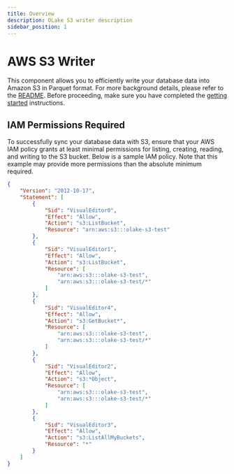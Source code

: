 ```yaml
---
title: Overview
description: OLake S3 writer description
sidebar_position: 1
---
```


# AWS S3 Writer

This component allows you to efficiently write your database data into Amazon S3 in Parquet format. For more background details, please refer to the [README](https://github.com/datazip-inc/olake/blob/master/README.md). Before proceeding, make sure you have completed the [getting started](../../getting-started/overview) instructions.


## IAM Permissions Required

To successfully sync your database data with S3, ensure that your AWS IAM policy grants at least minimal permissions for listing, creating, reading, and writing to the S3 bucket. Below is a sample IAM policy. Note that this example may provide more permissions than the absolute minimum required.

```json
{
    "Version": "2012-10-17",
    "Statement": [
        {
            "Sid": "VisualEditor0",
            "Effect": "Allow",
            "Action": "s3:ListBucket",
            "Resource": "arn:aws:s3:::olake-s3-test"
        },
        {
            "Sid": "VisualEditor1",
            "Effect": "Allow",
            "Action": "s3:ListBucket",
            "Resource": [
                "arn:aws:s3:::olake-s3-test",
                "arn:aws:s3:::olake-s3-test/*"
            ]
        },
        {
            "Sid": "VisualEditor4",
            "Effect": "Allow",
            "Action": "s3:GetBucket*",
            "Resource": [
                "arn:aws:s3:::olake-s3-test",
                "arn:aws:s3:::olake-s3-test/*"
            ]
        },
        {
            "Sid": "VisualEditor2",
            "Effect": "Allow",
            "Action": "s3:*Object",
            "Resource": [
                "arn:aws:s3:::olake-s3-test",
                "arn:aws:s3:::olake-s3-test/*"
            ]
        },
        {
            "Sid": "VisualEditor3",
            "Effect": "Allow",
            "Action": "s3:ListAllMyBuckets",
            "Resource": "*"
        }
    ]
}
```

